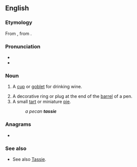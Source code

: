 {{also|Tassie}}
==English==

===Etymology===
From {{bor|en|fr|tasse||cup}}, from {{der|en|ar|طَاس||bowl, basin}}.

===Pronunciation===
* {{IPA|en|/ˈtæsi/}}
* {{rhymes|en|æsi}}

===Noun===
{{en-noun}}

# {{lb|en|Scotland}} A [[cup]] or [[goblet]] for drinking wine.
# A decorative ring or plug at the end of the [[barrel]] of a pen.
# A small [[tart]] or miniature [[pie]].
#: ''a pecan '''tassie'''''

===Anagrams===
* {{anagrams|en|a=aeisst|siesta|staies}}

===See also===
* See also [[Tassie]].